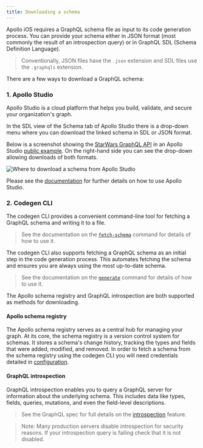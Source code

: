 ```yaml
---
title: Downloading a schema
---
```


Apollo iOS requires a GraphQL schema file as input to its code generation process. You can provide your schema either in JSON format (most commonly the result of an introspection query) or in GraphQL SDL (Schema Definition Language).

> Conventionally, JSON files have the `.json` extension and SDL files use the `.graphqls` extension.

There are a few ways to download a GraphQL schema:

### 1. Apollo Studio

Apollo Studio is a cloud platform that helps you build, validate, and secure your organization's graph.

In the SDL view of the Schema tab of Apollo Studio there is a drop-down menu where you can download the linked schema in SDL or JSON format.

Below is a screenshot showing the [StarWars GraphQL API](https://studio.apollographql.com/public/star-wars-swapi/home?variant=current) in an Apollo Studio [public example](https://studio.apollographql.com/public/star-wars-swapi/schema/sdl?variant=current). On the right-hand side you can see the drop-down allowing downloads of both formats.

<img class="screenshot" src="../screenshot/studio-starwarsapi-download.png" alt="Where to download a schema from Apollo Studio" />

Please see the [documentation](https://www.apollographql.com/docs/studio/) for further details on how to use Apollo Studio.

### 2. Codegen CLI

The codegen CLI provides a convenient command-line tool for fetching a GraphQL schema and writing it to a file.

> See the documentation on the [`fetch-schema`](./codegen-cli#fetch-schema) command for details of how to use it.

The codegen CLI also supports fetching a GraphQL schema as an initial step in the code generation process. This automates fetching the schema and ensures you are always using the most up-to-date schema.

> See the documentation on the [`generate`](./codegen-cli#generate) command for details of how to use it.

The Apollo schema registry and GraphQL introspection are both supported as methods for downloading.

#### Apollo schema registry

The Apollo schema registry serves as a central hub for managing your graph. At its core, the schema registry is a version control system for schemas. It stores a schema's change history, tracking the types and fields that were added, modified, and removed. In order to fetch a schema from the schema registry using the codegen CLI you will need credentials detailed in [configuration](./codegen-configuration#1-apollo-server-registry).

#### GraphQL introspection

GraphQL introspection enables you to query a GraphQL server for information about the underlying schema. This includes data like types, fields, queries, mutations, and even the field-level descriptions.

> See the GraphQL spec for full details on the [introspection](https://spec.graphql.org/draft/#sec-Introspection) feature.

> Note: Many production servers disable introspection for security reasons. If your introspection query is failing check that it is not disabled.
